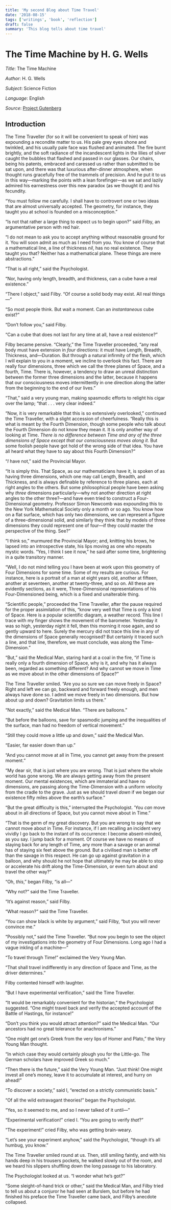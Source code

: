 ```yaml
---
title: 'My second Blog about Time Travel'
date: '2018-08-15'
tags: ['writings', 'book', 'reflection']
draft: false
summary: 'This blog tells about time travel'
---
```


# The Time Machine by H. G. Wells

_Title_: The Time Machine

_Author_: H. G. Wells

_Subject_: Science Fiction

_Language_: English

_Source_: [Project Gutenberg](https://www.gutenberg.org/ebooks/35)

## Introduction

The Time Traveller (for so it will be convenient to speak of him) was
expounding a recondite matter to us. His pale grey eyes shone and
twinkled, and his usually pale face was flushed and animated. The fire
burnt brightly, and the soft radiance of the incandescent lights in the
lilies of silver caught the bubbles that flashed and passed in our
glasses. Our chairs, being his patents, embraced and caressed us rather
than submitted to be sat upon, and there was that luxurious
after-dinner atmosphere, when thought runs gracefully free of the
trammels of precision. And he put it to us in this way—marking the
points with a lean forefinger—as we sat and lazily admired his
earnestness over this new paradox (as we thought it) and his fecundity.

“You must follow me carefully. I shall have to controvert one or two
ideas that are almost universally accepted. The geometry, for instance,
they taught you at school is founded on a misconception.”

“Is not that rather a large thing to expect us to begin upon?” said
Filby, an argumentative person with red hair.

“I do not mean to ask you to accept anything without reasonable ground
for it. You will soon admit as much as I need from you. You know of
course that a mathematical line, a line of thickness _nil_, has no real
existence. They taught you that? Neither has a mathematical plane.
These things are mere abstractions.”

“That is all right,” said the Psychologist.

“Nor, having only length, breadth, and thickness, can a cube have a
real existence.”

“There I object,” said Filby. “Of course a solid body may exist. All
real things—”

“So most people think. But wait a moment. Can an _instantaneous_ cube
exist?”

“Don’t follow you,” said Filby.

“Can a cube that does not last for any time at all, have a real
existence?”

Filby became pensive. “Clearly,” the Time Traveller proceeded, “any
real body must have extension in _four_ directions: it must have
Length, Breadth, Thickness, and—Duration. But through a natural
infirmity of the flesh, which I will explain to you in a moment, we
incline to overlook this fact. There are really four dimensions, three
which we call the three planes of Space, and a fourth, Time. There is,
however, a tendency to draw an unreal distinction between the former
three dimensions and the latter, because it happens that our
consciousness moves intermittently in one direction along the latter
from the beginning to the end of our lives.”

“That,” said a very young man, making spasmodic efforts to relight his
cigar over the lamp; “that . . . very clear indeed.”

“Now, it is very remarkable that this is so extensively overlooked,”
continued the Time Traveller, with a slight accession of cheerfulness.
“Really this is what is meant by the Fourth Dimension, though some
people who talk about the Fourth Dimension do not know they mean it. It
is only another way of looking at Time. _There is no difference between
Time and any of the three dimensions of Space except that our
consciousness moves along it_. But some foolish people have got hold of
the wrong side of that idea. You have all heard what they have to say
about this Fourth Dimension?”

“_I_ have not,” said the Provincial Mayor.

“It is simply this. That Space, as our mathematicians have it, is
spoken of as having three dimensions, which one may call Length,
Breadth, and Thickness, and is always definable by reference to three
planes, each at right angles to the others. But some philosophical
people have been asking why _three_ dimensions particularly—why not
another direction at right angles to the other three?—and have even
tried to construct a Four-Dimensional geometry. Professor Simon Newcomb
was expounding this to the New York Mathematical Society only a month
or so ago. You know how on a flat surface, which has only two
dimensions, we can represent a figure of a three-dimensional solid, and
similarly they think that by models of three dimensions they could
represent one of four—if they could master the perspective of the
thing. See?”

“I think so,” murmured the Provincial Mayor; and, knitting his brows,
he lapsed into an introspective state, his lips moving as one who
repeats mystic words. “Yes, I think I see it now,” he said after some
time, brightening in a quite transitory manner.

“Well, I do not mind telling you I have been at work upon this geometry
of Four Dimensions for some time. Some of my results are curious. For
instance, here is a portrait of a man at eight years old, another at
fifteen, another at seventeen, another at twenty-three, and so on. All
these are evidently sections, as it were, Three-Dimensional
representations of his Four-Dimensioned being, which is a fixed and
unalterable thing.

“Scientific people,” proceeded the Time Traveller, after the pause
required for the proper assimilation of this, “know very well that Time
is only a kind of Space. Here is a popular scientific diagram, a
weather record. This line I trace with my finger shows the movement of
the barometer. Yesterday it was so high, yesterday night it fell, then
this morning it rose again, and so gently upward to here. Surely the
mercury did not trace this line in any of the dimensions of Space
generally recognised? But certainly it traced such a line, and that
line, therefore, we must conclude, was along the Time-Dimension.”

“But,” said the Medical Man, staring hard at a coal in the fire, “if
Time is really only a fourth dimension of Space, why is it, and why has
it always been, regarded as something different? And why cannot we move
in Time as we move about in the other dimensions of Space?”

The Time Traveller smiled. “Are you so sure we can move freely in
Space? Right and left we can go, backward and forward freely enough,
and men always have done so. I admit we move freely in two dimensions.
But how about up and down? Gravitation limits us there.”

“Not exactly,” said the Medical Man. “There are balloons.”

“But before the balloons, save for spasmodic jumping and the
inequalities of the surface, man had no freedom of vertical movement.”

“Still they could move a little up and down,” said the Medical Man.

“Easier, far easier down than up.”

“And you cannot move at all in Time, you cannot get away from the
present moment.”

“My dear sir, that is just where you are wrong. That is just where the
whole world has gone wrong. We are always getting away from the present
moment. Our mental existences, which are immaterial and have no
dimensions, are passing along the Time-Dimension with a uniform
velocity from the cradle to the grave. Just as we should travel _down_
if we began our existence fifty miles above the earth’s surface.”

“But the great difficulty is this,” interrupted the Psychologist. ’You
_can_ move about in all directions of Space, but you cannot move about
in Time.”

“That is the germ of my great discovery. But you are wrong to say that
we cannot move about in Time. For instance, if I am recalling an
incident very vividly I go back to the instant of its occurrence: I
become absent-minded, as you say. I jump back for a moment. Of course
we have no means of staying back for any length of Time, any more than
a savage or an animal has of staying six feet above the ground. But a
civilised man is better off than the savage in this respect. He can go
up against gravitation in a balloon, and why should he not hope that
ultimately he may be able to stop or accelerate his drift along the
Time-Dimension, or even turn about and travel the other way?”

“Oh, _this_,” began Filby, “is all—”

“Why not?” said the Time Traveller.

“It’s against reason,” said Filby.

“What reason?” said the Time Traveller.

“You can show black is white by argument,” said Filby, “but you will
never convince me.”

“Possibly not,” said the Time Traveller. “But now you begin to see the
object of my investigations into the geometry of Four Dimensions. Long
ago I had a vague inkling of a machine—”

“To travel through Time!” exclaimed the Very Young Man.

“That shall travel indifferently in any direction of Space and Time, as
the driver determines.”

Filby contented himself with laughter.

“But I have experimental verification,” said the Time Traveller.

“It would be remarkably convenient for the historian,” the Psychologist
suggested. “One might travel back and verify the accepted account of
the Battle of Hastings, for instance!”

“Don’t you think you would attract attention?” said the Medical Man.
“Our ancestors had no great tolerance for anachronisms.”

“One might get one’s Greek from the very lips of Homer and Plato,” the
Very Young Man thought.

“In which case they would certainly plough you for the Little-go. The
German scholars have improved Greek so much.”

“Then there is the future,” said the Very Young Man. “Just think! One
might invest all one’s money, leave it to accumulate at interest, and
hurry on ahead!”

“To discover a society,” said I, “erected on a strictly communistic
basis.”

“Of all the wild extravagant theories!” began the Psychologist.

“Yes, so it seemed to me, and so I never talked of it until—”

“Experimental verification!” cried I. “You are going to verify _that_?”

“The experiment!” cried Filby, who was getting brain-weary.

“Let’s see your experiment anyhow,” said the Psychologist, “though it’s
all humbug, you know.”

The Time Traveller smiled round at us. Then, still smiling faintly, and
with his hands deep in his trousers pockets, he walked slowly out of
the room, and we heard his slippers shuffling down the long passage to
his laboratory.

The Psychologist looked at us. “I wonder what he’s got?”

“Some sleight-of-hand trick or other,” said the Medical Man, and Filby
tried to tell us about a conjuror he had seen at Burslem, but before he
had finished his preface the Time Traveller came back, and Filby’s
anecdote collapsed.
